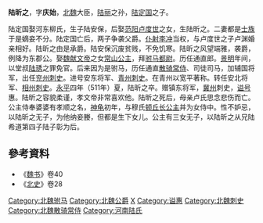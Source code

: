 '''陆昕之'''{{BD|？||511年|}}，字'''庆始'''，[[北魏|北魏]]大臣，[[陆丽|陆丽]]之孙，[[陆定国|陆定国]]之子。

陆定国娶河东柳氏，生子陆安保，后娶[[范阳|范阳]][[卢度世|卢度世]]之女，生陆昕之。二妻都是[[士族|士族]]于是嫡妾不分。陆定国亡后，两子争袭父爵。[[仆射|仆射]][[李冲|李冲]]当权，与卢度世之子卢渊婚亲相好。陆昕之由是承爵。陆安保沉废贫贱，不免饥寒。陆昕之风望端雅，袭爵，例降为东郡公。娶[[魏献文帝|魏献文帝]]之女[[常山公主|常山公主]]，拜[[驸马都尉|驸马都尉]]。历任通直郎。[[景明|景明]]年间，以堂叔[[陆琇|陆琇]]之罪免官。后来因为是驸马，历任通直[[散骑常侍|散骑常侍]]、司徒司马，加辅国将军，出任[[兖州|兖州]][[刺史|刺史]]。进号安东将军、[[青州|青州]][[刺史|刺史]]。在青州以宽平著称。转任安北将军、[[相州|相州]][[刺史|刺史]]。[[永平_(北魏)|永平]]四年（511年）夏，陆昕之卒。赠镇东将军，[[冀州|冀州]]刺史，[[谥号|谥号]]惠。陆昕之容貌柔谨，孝文帝非常喜欢他。陆昕之死后，母亲卢氏思念悲伤而亡。公主侍奉婆婆有孝顺之名，[[神龜_(北魏)|神龟]]初年，与穆氏[[頓丘公主|顿丘长公主]]并为女侍中。性不妒忌，以陆昕之无子，为他纳妾媵，但都是生下女儿。公主有三女无子，以陆昕之从兄陆希道第四子陆子彰为后。
== 參考資料 ==
* 《[[魏书|魏书]]》卷40
* 《[[北史|北史]]》卷28

[[Category:北魏驸马|Category:北魏驸马]]
[[Category:北魏公爵|Category:北魏公爵]]
[[Category:陆姓|X]]
[[Category:谥惠|Category:谥惠]]
[[Category:北魏刺史|Category:北魏刺史]]
[[Category:北魏散骑常侍|Category:北魏散骑常侍]]
[[Category:河南陆氏|Category:河南陆氏]]